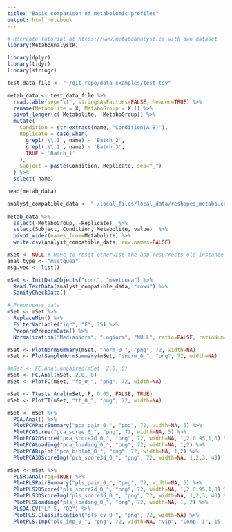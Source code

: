 ```yaml
---
title: "Basic comparison of metabolomic profiles"
output: html_notebook
---
```


```r
# Recreate tutorial at https://www.metaboanalyst.ca with own dataset
library(MetaboAnalystR)

library(dplyr)
library(tidyr)
library(stringr)
```

```r
test_data_file <- "~/git_repo/data_examples/test.tsv"
```

```r
metab_data <- test_data_file %>%
  read.table(sep="\t", stringsAsFactors=FALSE, header=TRUE) %>%
  rename(Metabolite = X, MetaboGroup = X.1) %>%
  pivot_longer(c(-Metabolite, -MetaboGroup)) %>%
  mutate(
    Condition = str_extract(name, 'Condition(A|B)'),
    Replicate = case_when(
      grepl('\\.1', name) ~ 'Batch_2',
      grepl('\\.2', name) ~ 'Batch_3',
      TRUE ~ 'Batch_1'
    ),
    Subject = paste(Condition, Replicate, sep="_")
  ) %>%
  select(-name)

head(metab_data)
```

```r
analyst_compatible_data <- "~/local_files/local_data/reshaped_metabo.csv"
  
metab_data %>%
  select(-MetaboGroup, -Replicate)  %>%
  select(Subject, Condition, Metabolite, value)  %>%
  pivot_wider(names_from=Metabolite) %>%
  write.csv(analyst_compatible_data, row.names=FALSE)
```

```r
mSet <- NULL # Have to reset otherwise the app resurrects old instance from global when chunk is rerun
anal.type <- "msetquea"
msg.vec <- list()

mSet <- InitDataObjects("conc", "msetquea") %>%
  Read.TextData(analyst_compatible_data, "rowu") %>%
  SanityCheckData()
```

```r
# Preprocess data
mSet <- mSet %>%
  ReplaceMin() %>%
  FilterVariable("iqr", "F", 25) %>%
  PreparePrenormData() %>%
  Normalization("MedianNorm", "LogNorm", "NULL", ratio=FALSE, ratioNum=20)
```

```r
mSet <- PlotNormSummary(mSet, "norm_0_", "png", 72, width=NA)
mSet <- PlotSampleNormSummary(mSet, "snorm_0_", "png", 72, width=NA)
```

```r
#mSet <- FC.Anal.unpaired(mSet, 2.0, 0)
mSet <- FC.Anal(mSet, 2.0, 0)
mSet <- PlotFC(mSet, "fc_0_", "png", 72, width=NA)
```

```r
mSet <- Ttests.Anal(mSet, F, 0.05, FALSE, TRUE)
mSet <- PlotTT(mSet, "tt_0_", "png", 72, width=NA)
```

```r
mSet <- mSet %>%
  PCA.Anal() %>%
  PlotPCAPairSummary("pca_pair_0_", "png", 72, width=NA, 5) %>%
  PlotPCAScree("pca_scree_0_", "png", 72, width=NA, 5) %>%
  PlotPCA2DScore("pca_score2d_0_", "png", 72, width=NA, 1,2,0.95,1,0) %>%
  PlotPCALoading("pca_loading_0_", "png", 72, width=NA, 1,2) %>%
  PlotPCABiplot("pca_biplot_0_", "png", 72, width=NA, 1,2) %>%
  PlotPCA3DScoreImg("pca_score3d_0_", "png", 72, width=NA, 1,2,3, 40)
```

```r
mSet <- mSet %>%
  PLSR.Anal(reg=TRUE) %>%
  PlotPLSPairSummary("pls_pair_0_", "png", 72, width=NA, 5) %>%
  PlotPLS2DScore("pls_score2d_0_", "png", 72, width=NA, 1,2,0.95,1,0) %>%
  PlotPLS3DScoreImg("pls_score3d_0_", "png", 72, width=NA, 1,2,3, 40) %>%
  PlotPLSLoading("pls_loading_0_", "png", 72, width=NA, 1, 2) %>%
  PLSDA.CV("L",5, "Q2") %>%
  PlotPLS.Classification("pls_cv_0_", "png", 72, width=NA) %>%
  PlotPLS.Imp("pls_imp_0_", "png", 72, width=NA, "vip", "Comp. 1", 15, FALSE)
```
